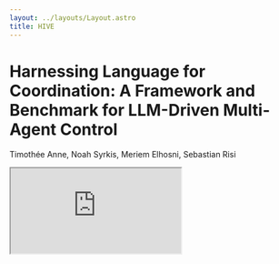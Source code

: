 ```yaml
---
layout: ../layouts/Layout.astro
title: HIVE
---
```



# Harnessing Language for Coordination: A Framework and Benchmark for LLM-Driven Multi-Agent Control

Timothée Anne, Noah Syrkis, Meriem Elhosni, Sebastian Risi

<iframe src="https://drive.google.com/file/d/1gIoexEmRMqccVzDLCN9TQ-u0VhJU33wU/preview" allow="autoplay"></iframe>
